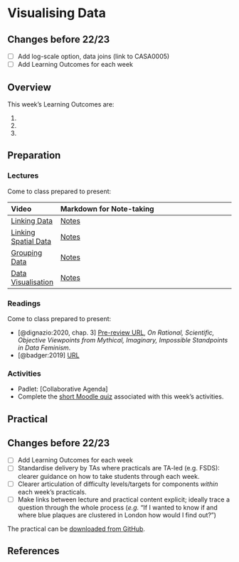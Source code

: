 # Visualising Data

:::{.callout-warning}
## Changes before 22/23

- [ ] Add log-scale option, data joins (link to CASA0005)
- [ ] Add Learning Outcomes for each week
:::

## Overview

::: {.callout-important}
This week's Learning Outcomes are:

1. 
2. 
3. 
::: 


## Preparation

### Lectures

Come to class prepared to present:

| Video | Markdown for Note-taking |
| :---- | :----------------------- |
| [Linking Data](https://web.microsoftstream.com/video/05759776-10b9-4476-9949-c7c0fbeef298) | [Notes](../lectures/8.1-Linking_Data.md) |
| [Linking Spatial Data](https://web.microsoftstream.com/video/4bf27eaa-90d8-4628-81ba-e673816e691f) | [Notes](../lectures/8.2-Linking_Spatial_Data.md) |
| [Grouping Data](https://web.microsoftstream.com/video/7f8df345-7339-466c-be60-a65be1ad6b57) | [Notes](../lectures/8.3-Grouping_Data.md) |
| [Data Visualisation](https://web.microsoftstream.com/video/4cc8c5a2-5881-4342-adda-32b39a989d90) | [Notes](../lectures/8.4-Visualising_Data.md) |

### Readings

Come to class prepared to present:

- [@dignazio:2020, chap. 3] [Pre-review URL](https://bookbook.pubpub.org/pub/8tjbs2x5), *On Rational, Scientific, Objective Viewpoints from Mythical, Imaginary, Impossible Standpoints in Data Feminism*.
- [@badger:2019] [URL](https://www.nytimes.com/interactive/2019/04/27/upshot/diversity-housing-maps-raleigh-gentrification.html)

### Activities

- Padlet: [Collaborative Agenda]
- Complete the [short Moodle quiz](https://moodle.ucl.ac.uk/mod/quiz/view.php?id=2579101) associated with this week's activities.

## Practical

:::{.callout-warning}
## Changes before 22/23
- [ ] Add Learning Outcomes for each week
- [ ] Standardise delivery by TAs where practicals are TA-led (e.g. FSDS): clearer guidance on how to take students through each week.
- [ ] Clearer articulation of difficulty levels/targets for components *within* each week’s practicals.
- [ ] Make links between lecture and practical content explicit; ideally trace a question through the whole process (*e.g.* “If I wanted to know if and where blue plaques are clustered in London how would I find out?”)
:::

The practical can be [downloaded from GitHub](https://github.com/jreades/fsds/blob/master/practicals/Practical-08-Visualising_Data.ipynb).

## References
